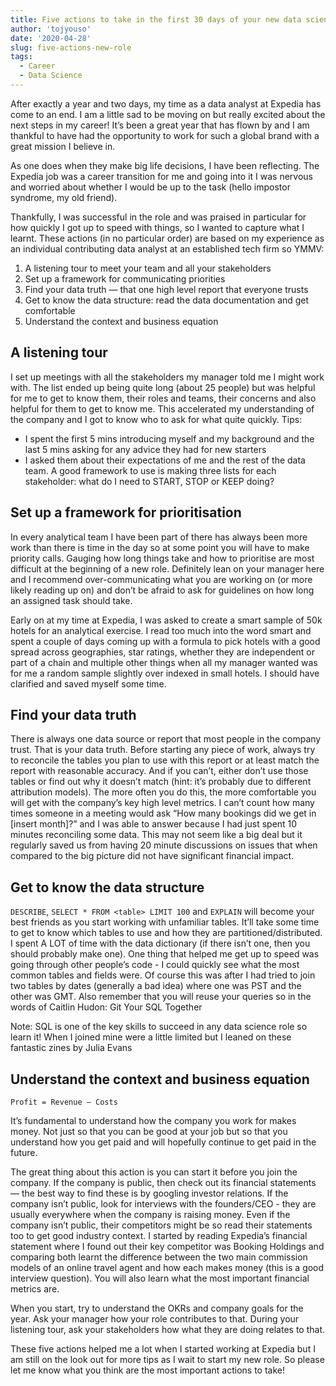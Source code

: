 ```yaml
---
title: Five actions to take in the first 30 days of your new data science role
author: 'tojyouso'
date: '2020-04-28'
slug: five-actions-new-role
tags: 
  - Career
  - Data Science
---
```


After exactly a year and two days, my time as a data analyst at Expedia has come to an end. I am a little sad to be moving on but really excited about the next steps in my career! It’s been a great year that has flown by and I am thankful to have had the opportunity to work for such a global brand with a great mission I believe in.

As one does when they make big life decisions, I have been reflecting. The Expedia job was a career transition for me and going into it I was nervous and worried about whether I would be up to the task (hello impostor syndrome, my old friend).

Thankfully, I was successful in the role and was praised in particular for how quickly I got up to speed with things, so I wanted to capture what I learnt. These actions (in no particular order) are based on my experience as an individual contributing data analyst at an established tech firm so YMMV:

1. A listening tour to meet your team and all your stakeholders
2. Set up a framework for communicating priorities
3. Find your data truth — that one high level report that everyone trusts
4. Get to know the data structure: read the data documentation and get comfortable
5. Understand the context and business equation

## A listening tour

I set up meetings with all the stakeholders my manager told me I might work with. The list ended up being quite long (about 25 people) but was helpful for me to get to know them, their roles and teams, their concerns and also helpful for them to get to know me. This accelerated my understanding of the company and I got to know who to ask for what quite quickly. Tips:

- I spent the first 5 mins introducing myself and my background and the last 5 mins asking for any advice they had for new starters
- I asked them about their expectations of me and the rest of the data team. A good framework to use is making three lists for each stakeholder: what do I need to START, STOP or KEEP doing?

## Set up a framework for prioritisation

In every analytical team I have been part of there has always been more work than there is time in the day so at some point you will have to make priority calls. Gauging how long things take and how to prioritise are most difficult at the beginning of a new role. Definitely lean on your manager here and I recommend over-communicating what you are working on (or more likely reading up on) and don’t be afraid to ask for guidelines on how long an assigned task should take.

Early on at my time at Expedia, I was asked to create a smart sample of 50k hotels for an analytical exercise. I read too much into the word smart and spent a couple of days coming up with a formula to pick hotels with a good spread across geographies, star ratings, whether they are independent or part of a chain and multiple other things when all my manager wanted was for me a random sample slightly over indexed in small hotels. I should have clarified and saved myself some time.

## Find your data truth

There is always one data source or report that most people in the company trust. That is your data truth. Before starting any piece of work, always try to reconcile the tables you plan to use with this report or at least match the report with reasonable accuracy. And if you can’t, either don’t use those tables or find out why it doesn’t match (hint: it’s probably due to different attribution models). The more often you do this, the more comfortable you will get with the company’s key high level metrics. I can’t count how many times someone in a meeting would ask “How many bookings did we get in [insert month]?” and I was able to answer because I had just spent 10 minutes reconciling some data. This may not seem like a big deal but it regularly saved us from having 20 minute discussions on issues that when compared to the big picture did not have significant financial impact.

## Get to know the data structure

`DESCRIBE`, `SELECT * FROM <table> LIMIT 100` and `EXPLAIN` will become your best friends as you start working with unfamiliar tables. It'll take some time to get to know which tables to use and how they are partitioned/distributed. I spent A LOT of time with the data dictionary (if there isn't one, then you should probably make one). One thing that helped me get up to speed was going through other people's code - I could quickly see what the most common tables and fields were. Of course this was after I had tried to join two tables by dates (generally a bad idea) where one was PST and the other was GMT. Also remember that you will reuse your queries so in the words of Caitlin Hudon: Git Your SQL Together

Note: SQL is one of the key skills to succeed in any data science role so learn it! When I joined mine were a little limited but I leaned on these fantastic zines by Julia Evans

## Understand the context and business equation

`Profit = Revenue — Costs`

It’s fundamental to understand how the company you work for makes money. Not just so that you can be good at your job but so that you understand how you get paid and will hopefully continue to get paid in the future.

The great thing about this action is you can start it before you join the company. If the company is public, then check out its financial statements — the best way to find these is by googling <company name> investor relations. If the company isn't public, look for interviews with the founders/CEO - they are usually everywhere when the company is raising money. Even if the company isn't public, their competitors might be so read their statements too to get good industry context. I started by reading Expedia's financial statement where I found out their key competitor was Booking Holdings and comparing both learnt the difference between the two main commission models of an online travel agent and how each makes money (this is a good interview question). You will also learn what the most important financial metrics are.

When you start, try to understand the OKRs and company goals for the year. Ask your manager how your role contributes to that. During your listening tour, ask your stakeholders how what they are doing relates to that.

These five actions helped me a lot when I started working at Expedia but I am still on the look out for more tips as I wait to start my new role. So please let me know what you think are the most important actions to take!